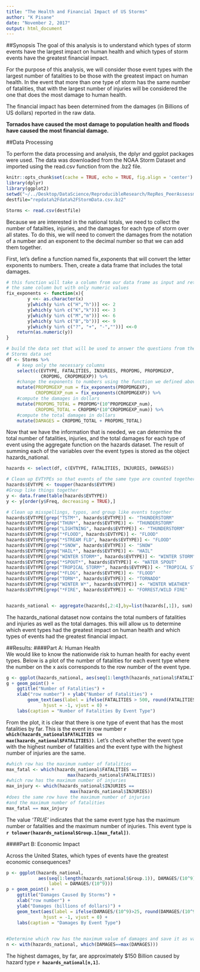 ```yaml
---
title: "The Health and Financial Impact of US Storms"
author: "K Pisane"
date: "November 2, 2017"
output: html_document
---
```

##Synopsis 
The goal of this analysis is to understand which types of storm events have the largest impact on human health and which types of storm events have the greatest financial impact.  

For the purpose of this analysis, we will consider those event types with the largest number of fatalities to be those with the greatest impact on human health. In the event that more than one type of storm has the same number of fatalities, that with the largest number of injuries will be considered the one that does the most damage to human health.  

The financial impact has been determined from the damages (in Billions of US dollars) reported in the raw data.

<b>Tornados have caused the most damage to population health and floods have caused the most financial damage.</b>

##Data Processing

To perform the data processing and analysis, the dplyr and ggplot packages were used.  The data was downloaded from the NOAA Storm Dataset and imported using the read.csv function from the .bz2 file.

```r
knitr::opts_chunk$set(cache = TRUE, echo = TRUE, fig.align = 'center')
library(dplyr)
library(ggplot2)
setwd("~/../Desktop/DataScience/ReproducibleResearch/RepRes_PeerAssessment2")
destfile="repdata%2Fdata%2FStormData.csv.bz2"
```

```r
Storms <- read.csv(destfile)
```


Because we are interested in the national totals, we need to collect the number of fatailties, injuries, and the damages for each type of storm over all states.  To do this, we will need to convert the damages from the notation of a number and an exponent to the decimal number so that we can add them together.  

First, let's define a function named fix_exponents that will convert the letter exponents to numbers.
Then, create a data frame that includes the total damages.

```r
# this function will take a column from our data frame as input and return 
# the same column but with only numeric values
fix_exponents <- function(x){
        y <<- as.character(x)
        y[which(y %in% c("H","h"))] <<- 2
        y[which(y %in% c("K","k"))] <<- 3
        y[which(y %in% c("M","m"))] <<- 6
        y[which(y %in% c("B","b"))] <<- 9
        y[which(y %in% c("?", "+", "-",""))] <<-0
    return(as.numeric(y))    
}

# build the data set that will be used to answer the questions from the 
# Storms data set
df <- Storms %>%
    # keep only the necessary columns
    select(c(EVTYPE, FATALITIES, INJURIES, PROPDMG, PROPDMGEXP,
             CROPDMG, CROPDMGEXP)) %>%
    #change the exponents to numbers using the function we defined above
    mutate(PROPDMGEXP_num = fix_exponents(PROPDMGEXP),
           CROPDMGEXP_num = fix_exponents(CROPDMGEXP)) %>%
    #compute the damages in dollars
    mutate(PROPDMG_TOTAL = PROPDMG*(10^PROPDMGEXP_num),
           CROPDMG_TOTAL = CROPDMG*(10^CROPDMGEXP_num)) %>%
    #compute the total damages in dollars
    mutate(DAMAGES = CROPDMG_TOTAL + PROPDMG_TOTAL)
```

Now that we have the information that is needed, we can determine the total number of fatalities, injuries, and the total damages for each type of event using the aggregate function on the hazards dataset. The result of summing each of the variables over the event types is stored as the object hazards_national.  

```r
hazards <- select(df, c(EVTYPE, FATALITIES, INJURIES, DAMAGES))

# Clean up EVTYPEs so that events of the same type are counted together (e.g waterspouts, wind)
hazards$EVTYPE <- toupper(hazards$EVTYPE)
#Group like things together
y <- data.frame(table(hazards$EVTYPE))
y <- y[order(y$Freq, decreasing = TRUE),]

# Clean up misspellings, typos, and group like events together
hazards$EVTYPE[grep("TSTM*", hazards$EVTYPE)] <- "THUNDERSTORM"
hazards$EVTYPE[grep("THUN*", hazards$EVTYPE)] <- "THUNDERSTORM"
hazards$EVTYPE[grep("LIGHTNING", hazards$EVTYPE)] <- "THUNDERSTORM"
hazards$EVTYPE[grep("*FLOOD", hazards$EVTYPE)] <- "FLOOD"
hazards$EVTYPE[grep("*STREAM FLD", hazards$EVTYPE)] <- "FLOOD"
hazards$EVTYPE[grep("*SNOW", hazards$EVTYPE)] <- "SNOW"
hazards$EVTYPE[grep("HAIL*", hazards$EVTYPE)] <- "HAIL"
hazards$EVTYPE[grep("WINTER STORM*", hazards$EVTYPE)] <- "WINTER STORM"
hazards$EVTYPE[grep("*SPOUT*", hazards$EVTYPE)] <- "WATER SPOUT"
hazards$EVTYPE[grep("TROPICAL STORM*", hazards$EVTYPE)] <- "TROPICAL STORM"
hazards$EVTYPE[grep("*FLDG", hazards$EVTYPE)] <- "FLOOD"
hazards$EVTYPE[grep("TORN*", hazards$EVTYPE)] <- "TORNADO"
hazards$EVTYPE[grep("WINTER W*", hazards$EVTYPE)] <- "WINTER WEATHER"
hazards$EVTYPE[grep("*FIRE", hazards$EVTYPE)] <- "FORREST/WILD FIRE"


hazards_national <- aggregate(hazards[,2:4],by=list(hazards[,1]), sum)
```

The hazards_national dataset now contains the total numbers of fatalities and injuries as well as the total damages. this will allow us to determine which event types had the greatest impact on human health and which types of events had the greatest financial impact.

##Results:
####Part A: Human Health  
We would like to know the nationwide risk to human health for eachy event types. Below is a plot of the number of fatalities for each event type where the number on the x axis corresponds to the row number of the event type.  
```r
g <- ggplot(hazards_national, aes(seq(1:length(hazards_national$FATALITIES)), hazards_national$FATALITIES), label = FATALITIES)
g + geom_point() + 
    ggtitle("Number of Fatalities") + 
    xlab("row number") + ylab("Number of Fatalities") +
        geom_text(aes(label = ifelse(FATALITIES > 500, round(FATALITIES,0),"")),
              hjust = -1, vjust = 0) +
    labs(caption = "Number of Fatalities By Event Type")
```

From the plot, it is clear that there is one type of event that has the most fatalities by far. This is the event in row number <b>`r which(hazards_national$FATALITIES == max(hazards_national$FATALITIES))`</b>.  Let's check whether the event type with the highest number of fatalities and the event type with the highest number of injuries are the same.  
```r
#which row has the maximum number of fatalities
max_fatal <- which(hazards_national$FATALITIES == 
                       max(hazards_national$FATALITIES))
#which row has the maximum number of injuries
max_injury <- which(hazards_national$INJURIES == 
                        max(hazards_national$INJURIES))
#does the same row have the maximum number of injuries 
#and the maximum number of fatalities
max_fatal == max_injury
```

The value <i>'TRUE'</i> indicates that the same event type has the maximum number or fatalities and the maximum number of injuries.  This event type is <b> `r tolower(hazards_national$Group.1[max_fatal])`</b>.

####Part B: Economic Impact

Across the United States, which types of events have the greatest economic consequences?

```r
p <- ggplot(hazards_national, 
            aes(seq(1:length(hazards_national$Group.1)), DAMAGES/(10^9), 
                label = DAMAGES/(10^9)))
p + geom_point() +
    ggtitle("Damages Caused By Storms") +
    xlab("row number") +
    ylab("Damages (billions of dollars)") + 
    geom_text(aes(label = ifelse(DAMAGES/(10^9)>25, round(DAMAGES/(10^9),0),"")),
              hjust = -1, vjust = 0) +
    labs(caption = "Damages By Event Type")
        
```

```r
#Determine which row has the maximum value of damages and save it as variable n.
n <- with(hazards_national, which(DAMAGES==max(DAMAGES)))
```

The highest damages, by far, are approximately $150 Billion caused by hazard type <b>`r hazards_national[n,1]`.</b>